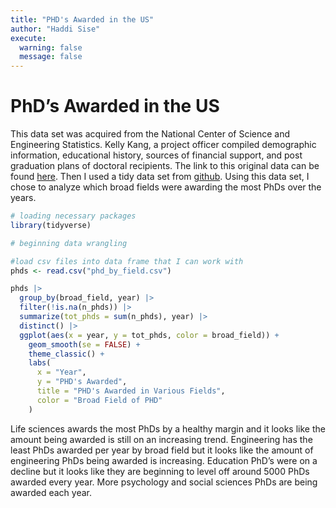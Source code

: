 ```yaml
---
title: "PHD's Awarded in the US"
author: "Haddi Sise"
execute: 
  warning: false
  message: false
---
```


<h1>PhD's Awarded in the US</h1>

This data set was acquired from the National Center of Science and Engineering Statistics. Kelly Kang, a project officer compiled demographic information, educational history, sources of financial support, and post graduation plans of doctoral recipients. The link to this original data can be found <a href="https://ncses.nsf.gov/pubs/nsf19301/data">here</a>. Then I used a tidy data set from <a href="https://github.com/rfordatascience/tidytuesday/tree/main/data/2019/2019-02-19">github</a>. Using this data set, I chose to analyze which broad fields were awarding the most PhDs over the years.

```r

# loading necessary packages
library(tidyverse)
```

```r
# beginning data wrangling

#load csv files into data frame that I can work with
phds <- read.csv("phd_by_field.csv")

phds |>
  group_by(broad_field, year) |>
  filter(!is.na(n_phds)) |>
  summarize(tot_phds = sum(n_phds), year) |>
  distinct() |>
  ggplot(aes(x = year, y = tot_phds, color = broad_field)) +
    geom_smooth(se = FALSE) +
    theme_classic() +
    labs(
      x = "Year",
      y = "PHD's Awarded",
      title = "PHD's Awarded in Various Fields",
      color = "Broad Field of PHD"
    )
```

Life sciences awards the most PhDs by a healthy margin and it looks like the amount being awarded is still on an increasing trend. Engineering has the least PhDs awarded per year by broad field but it looks like the amount of engineering PhDs being awarded is increasing. Education PhD's were on a decline but it looks like they are beginning to level off around 5000 PhDs awarded every year. More psychology and social sciences PhDs are being awarded each year.
